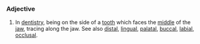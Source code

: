 =={{en}}==
===Adjective===
#In [[dentistry]], being on the side of a [[tooth]] which faces the [[middle]] of the [[jaw]], tracing along the jaw. See also [[distal]], [[lingual]], [[palatal]], [[buccal]], [[labial]], [[occlusal]].